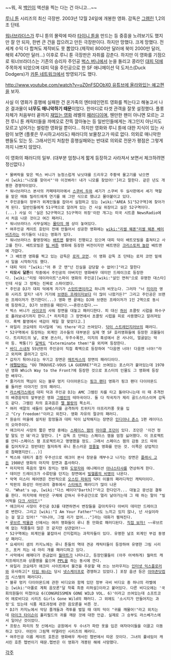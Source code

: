 ~~뭐, 꼭 [[백인]]이 액션을 찍는 다는 건 아니고...~~

[[루니 툰]] 시리즈의 최신 극장판. 2003년 12월 24일에 개봉한 영화.
감독은 [[그렘린]] 1,2의 조 단테.

[[워너브라더스]]가 루니 툰의 몰락에 따라 [[타이니 툰]]을 만드는 등 중흥을 노려보기도 했지만 잘 안 되자, 한번 큰 건을 잡으려고 만든 극장판이다. 하지만 망했다. 크게 망했다. 전세계 수익 다 합쳐도 제작비도 못 뽑았다.(제작비 8000만 달러에 북미 2000만 달러, 해외 4700만 달러...) 이후로 루니 툰 극장판은 자취를 감춘다. 하지만 이 영화를 기점으로 워너브라더스는 기존의 승리자 주인공 [[벅스 버니]]에서 눈을 돌리고 콩라인 [[대피 덕]]에 주목하게 되었으며 대피 덕을 주인공으로 한
SF 애니메이션 덕 도저스(Duck Dodgers)가 [[카툰 네트워크]]에서 방영되기도 했다.

[[http://www.youtube.com/watch?v=uZ0nFSDObX0 유튜브에 올라와있는 예고편]]을 보자. 

사실 이 영화가 흥행에 실패한 건 온가족의 엔터테인먼트 영화를 찍는다고 해놓고서 나온 결과물이 '''너무도 매니악하기 때문'''이었다. 한마디로 타겟 관객을 잘못 설정했다. 플롯 자체가 처음부터 끝까지 [[재밌는 영화]] 레벨의 [[패러디]]이며, 웬만한 팬이 아니면 모르는 고전 루니 툰 캐릭터들을 까메오로 잔뜩 깔아놓는 등 일반인들에게는 개그인지 아닌지도 모르고 넘어가는 썰렁한 영화일 뿐이다... 하지만 영화와 루니 툰에 대한 지식이 있는 사람이 보면 (플롯은 무시하고서라도) 패러디의 보물창고가 따로 없다. 의외로 매니악한 팬들도 있는 듯. 그래서인지 처참한 흥행실패와는 반대로 의외로 전문가 평점은 그렇게까지 나쁘지 않았다.

이 영화의 패러디의 일부. (대부분 엄청나게 짧게 등장하고 사라져서 보면서 체크하려면 정신없다.)

 * 물벼락을 맞은 벅스 버니가 능청스럽게 낚싯대를 드리우고 주황색 물고기를 낚으면서 [wiki:"니모를 찾아서"'야 이것봐라! 내가 니모를 찾았어!']라고 말한다. 같은 년도 개봉한 경쟁작이었다.
 * 워너브라더스 본사의 카페테리아에서 [[스쿠비 두]]와 셰기가 스쿠비 두 실사판에서 셰기 역할을 맡은 매튜 릴라드에게 연기를 왜 그딴 식으로 했냐고 몰아붙이고 있다.
 * 주인공들이 정부가 외계인들을 잡아서 실험하고 있는 [wiki:"AREA 51"52구역]에 찾아가게 된다. 일반인들에게 51구역으로 알려져 있는 건 사실 위장이고 실은 52구역이다.(...) 사실 이 '실은 52구역이고 51구역이 위장'이란 개그는 미국 시트콤 NewsRadio에서 처음 나온 것이고 여긴 패러디.
 * 워너브라더스 사무실에는 [[몰타의 매]] 상이 놓여있다.
 * 여주인공 케이트 호턴이 전에 만들어서 성공한 영화에는 [[wiki:"리썰 웨폰"리썰 웨폰 베이비즈]]라는 아기들이 나오는 영화가 있다.
 * 워너브라더스 촬영장에는 [[배트맨]] 촬영이 진행되고 있으며 대피 덕이 배트모빌을 훔쳐타고 사고를 친다. 배트모빌은 [[팀 버튼]] 영화에 등장한 버전이지만 배트맨은 [[크리스토퍼 놀란]] 배트맨에 가깝다.
 * 그 배트맨 영화를 찍고 있는 감독은 [[로저 코먼]]. 이 영화 감독 조 단테는 로저 코먼 밑에서 일을 시작하기도 했다.
 * 대피 덕이 "[wiki:"어 퓨 굿 맨"넌 진실을 감당할 수 없어!]"라고 말한다
 * '''티모시 달튼'''이 작중에서 주인공의 아버지인 영화배우 데미안 드레이크로 등장한다. [wiki:"리빙 데이라이트"스파이 영화의 주인공][wiki:"살인 면허"으로 유명한 대스타]인데 사실 그 정체는 진짜로 스파이였다.
 * 주인공 DJ가 대피 덕에게 자기가 [[스턴트맨]]이라고 하니까 비웃는다. 그러자 "너 [[미이라]] 영화 시리즈 알지? 내가 거기에 [[브랜든 프레이저]]보다 더 많이 나왔거든?" 그리고 주인공은 브랜든 프레이저가 연기한다(...) 영화 맨 끝에는 DJ와 브랜든 프레이저가 1인 2역으로 동시에 등장하고, DJ가 브랜든을 때린다.~~혼란스럽다.~~
 * 벅스 버니가 [[사이코]]의 샤워 장면을 대놓고 패러디한다. 피 대신 [[허쉬]] 초콜릿 시럽을 하수구로 흘려보내기까지 한다.[* 히치콕은 그 장면에서 초콜릿 시럽을 피로 사용했다고 알려져있다. 흑백 촬영에서 색감이 제일 잘 맞았다고.] 
 * 와일리 코요테의 미사일에 'Hi there'라고 쓰여있다. [[닥터 스트레인지러브]]의 패러디.
 * 52구역에서 등장하는 외계인 괴수들의 대부분은 실제 옛 SF 호러영화들에 등장한 괴물들이다. 트리피드의 날, 로봇 몬스터, 우주수폭전, 미지의 혹성에서 온 사나이, 얼굴없는 악마 등. 짝퉁(?) [[달렉]]도 "Exterminate them!"을 외치며 등장한다.
 * [[바디 스내쳐]] 55년판의 주인공이 직접 흑백으로 등장하여 "다음엔 너야! 다음엔 너야!"라고 외치며 끌려가고 있다.
 * 갑자기 튀어나오는 무기고 장면은 [[매트릭스]]의 장면의 패러디이다.
 * [[에펠탑]]에는 "OÙ TROUVEZ-VOUS LA GUERRE?"라고 쓰여있는 포스터가 붙어있는데 1970년 영화 Which Way to the Front?에 등장한 것으로 포스터의 인물도 그 영화에 등장한 배우다.
 * 줄거리의 핵심이 되는 블루 멍키 다이아몬드는 [[핑크 팬더]] 영화가 핑크 팬더 다이아몬드를 둘러싼 이야기인 것의 패러디.
 * [[라스베가스]]에서 대피 덕과 주인공 DJ는 AMC 그렘린 차를 타고 돌아다니는데 이 때 추격전의 배경음악의 앞부분은 영화 [[그렘린]]의 테마곡이다. 둘 다 작곡자가 제리 골드스미스이며 감독도 같다. 그렘린 차의 효과음은 [[멜 블랑]]의 목소리.
 * 여러 색깔의 새들이 실베스터를 공격하자 트위티가 아프리카풍 옷을 입고 "Cry freedom!"이라고 외친다. 영화 자유의 절규의 패러디.
 * 원숭이 마을에 설치된 함정들과 대피 덕이 납작해지는 장면은 [[인디아나 존스]] 1편 레이더스의 오마주이다.
 * 애크미사 사장의 짧은 변장 중에는 [[스페이스 잼]]의 [[마이클 조던]]이 있다. 조던은 '이건 정말 말도 안 돼'라고 말한다. [* 감독 조 단테는 스페이스 잼을 엄청 싫어했다. 이 프로젝트를 안티-스페이스 잼 프로젝트라고 명명했을 정도. 그래서 스페이스 잼의 감동 코드 따위를 집어치우고 정반대인 철저하게 루니 툰스러운 [[정줄놓]] 영화를 만든 것. 이쪽은 상업적으로 참패했지만(...)]
 * 벅스와 대피가 훔친 우주선으로 애크미 본사 창문을 깨부수고 나가는 장면은 [[플래시 고든]] 1980년 영화의 마지막 장면과 흡사하다.
 * 마지막의 죽음의 열차 장치는 영화 [[도망자]]와 애니메이션 [[아나스타샤(애니메이션)|아나스타샤]]를 연상하게 한다.
 * 데미안 드레이크가 수류탄을 던지는 장면에서 [[빌헬름의 비명]]이 나온다.
 * 악역 미스터 체어맨은 전반적으로 [[오스틴 파워]]의 닥터 이블의 패러디적인 캐릭터이다.
 * 막판의 화성인 마빈과의 결투에서 [[스타워즈]] 패러디가 많이 나온다. "What's up, [wiki:"다스 베이더"Darth]?"라고 한다던가... 대놓고 광선검 결투를 한다. 마지막에 마빈은 구체에 갇혀서 우주공간으로 멀리 날아가는데 그 때 하는 말이 "빌어먹을 [[다크 사이드]]!"
 * 애크미사 사장이 주인공 DJ를 대면하면서 변장들을 갈아치우다 아버지 데미안 드레이크로 변한다. 그리고 [wiki:"I Am Your Father""너도 느끼고 있지 않나, 넌 사실이라는 걸 알고 있어!" "아니야, 그럴 리가 없어..."]라는 대화가 펼쳐진다.
 * [[루브르 박물관]] 신에서는 여러 명화들이 루니 툰 만화로 패러디된다. [http://youtu.be/97PLr9FK0sw 직접 보자!] ~~루브르에 없는 작품들이 많은 것 같지만 상관없어!~~
 * 52구역에는 외계인을 붙잡아서 간지럽히는 과학자들이 있다. 유명한 날조 외계인 부검 동영상 패러디.
 * 요세미티 샘의 카지노에는 루니 툰들의 역대 견공 캐릭터들이 등장하여 유명한 그림 시리즈, 포커 치는 네 마리 개를 패러디하고 있다.
 * 사막에서 헤매다가 뜬금없이 [[월마트]]가 나타나고, 등장인물들이 (아주 어색하게) 월마트 캐치프레이즈와 상품명을 읇으며 [[PPL]]을 하는 동시에 깐다.
 * 와일리 코요테가 애크미 사이트에서 물건을 주문할 때 쓰는 브라우저는 [[인터넷 익스플로러]]와 유사하고[* [[타임 워너]]는 당시 [[넷스케이프]]로 경쟁하고 있었다.] 포장 옵션 등은 [[아마존닷컴]]의 시스템의 패러디다.
 * 블루 멍키 다이아몬드에 관한 비디오와 함께 있던 정부 극비 비디오 중 하나의 라벨에는 [wiki:"아폴로 계획 음모론"달 착륙 최종 리허설]이라고 붙어있다. 다른 비디오에는 '국회의원들이 미쳤어요 6(CONGRESSMEN GONE WILD VOL. 6)'이라고 쓰여있는데 소프트코어 에로비디오 시리즈 Girls Gone Wild의 패러디. 그 외에도 '소시지가 만들어지는 과정'도 있는데 식품 제조과정에 관한 음모론을 비튼 것.
 * DJ가 카지노에서 악당 졸개들과 격투를 벌일 때 대피 덕이 "귀를 깨물어!"라고 외치는데 [[마이크 타이슨]]이 홀리필드의 귀를 깨문 것에 대한 언급. 실제로 그 승부도 라스베가스에서 일어난 것이었다.
 * 프랑스 파리의 첫 신에서는 공원에서 두 수녀가 파란 옷을 입은 여자아이들을 이끌고 이동하고 있다. 어린이 그림책 마델라인 시리즈의 패러디.
 * 여주인공 이름 케이트 호튼은 영화배우 캐서린 헵번에서 따온 것이다. 그녀의 풀네임이 캐서린 호튼 헵번이기 때문.헵번은 이 영화가 개봉된 해에 사망했다.



[[각주]]
